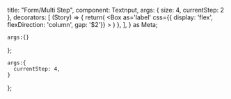 
  title: "Form/Multi Step",
  component: Textnput,
  args: {
    size: 4,
    currentStep: 2
  },
  decorators: [
    (Story) => {
        return(
            <Box 
            as='label'
            css={{ display: 'flex', flexDirection: 'column', gap: '$2'}}
            >
            </Box>
        )
    },
  ],
} as Meta<TextProps>;

    args:{}
};

    args:{
      currentStep: 4,
    }
};
